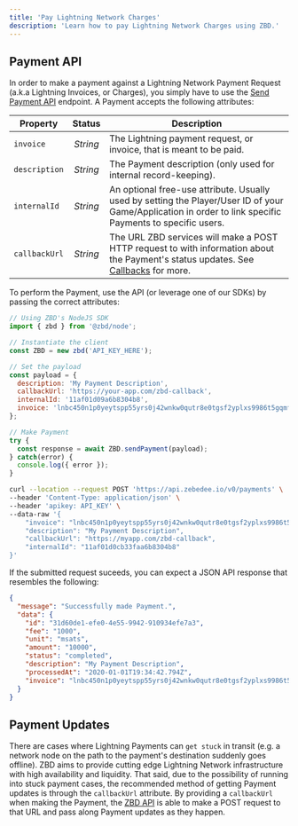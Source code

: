 ```yaml
---
title: 'Pay Lightning Network Charges'
description: 'Learn how to pay Lightning Network Charges using ZBD.'
---
```


## Payment API

In order to make a payment against a Lightning Network Payment Request (a.k.a Lightning Invoices, or Charges), you simply have to use the [Send Payment API](/api-reference/payments/send) endpoint. A Payment accepts the following attributes:

| Property | Status | Description |
| --- | :-: | --- |
| `invoice` | _String_ | The Lightning payment request, or invoice, that is meant to be paid. |
| `description` | _String_ | The Payment description (only used for internal record-keeping). |
| `internalId` | _String_ | An optional free-use attribute. Usually used by setting the Player/User ID of your Game/Application in order to link specific Payments to specific users. |
| `callbackUrl` | _String_ | The URL ZBD services will make a POST HTTP request to with information about the Payment's status updates. See [Callbacks](/api-reference/callbacks) for more. |

To perform the Payment, use the API (or leverage one of our SDKs) by passing the correct attributes:

<CodeGroup>

```js NodeJS
// Using ZBD's NodeJS SDK
import { zbd } from '@zbd/node';

// Instantiate the client
const ZBD = new zbd('API_KEY_HERE');

// Set the payload
const payload = {
  description: 'My Payment Description',
  callbackUrl: 'https://your-app.com/zbd-callback',
  internalId: '11af01d09a6b8304b8',
  invoice: 'lnbc450n1p0yeytspp55yrs0j42wnkw0qutr8e0tgsf2yplxs9986t5gqmfpn7mfd0ckc8sdzq2pshjmt9de6zqen0wgsrgdfqwp5hsetvwvsxzapqwdshgmmndp5hxtnsd3skxefwxqzjccqp2sp5pyccqt6apxelz62d2ndrt0ssahndpcua4wklea80glaczx80t3wqrzjqfn4cln8jwe4dh4dmscddrmd6sdw6hzkn702l6ghwvr8lhad0ez5vzt8vyqqf2sqqqqqqqlgqqqqqqgq9q9qy9qsqqeft09gryr80aaghm7rmh7eeqfl7hxlcynp99730yk7qh534d9nyfwp0nc628rp8hpgp23fxzj5l2aet4y6sc4t79uj3wyjxffejmvgqrmxkvr',
};

// Make Payment
try {
  const response = await ZBD.sendPayment(payload);
} catch(error) {
  console.log({ error });
}
```

```bash cURL
curl --location --request POST 'https://api.zebedee.io/v0/payments' \
--header 'Content-Type: application/json' \
--header 'apikey: API_KEY' \
--data-raw '{
    "invoice": "lnbc450n1p0yeytspp55yrs0j42wnkw0qutr8e0tgsf2yplxs9986t5gqmfpn7mfd0ckc8sdzq2pshjmt9de6zqen0wgsrgdfqwp5hsetvwvsxzapqwdshgmmndp5hxtnsd3skxefwxqzjccqp2sp5pyccqt6apxelz62d2ndrt0ssahndpcua4wklea80glaczx80t3wqrzjqfn4cln8jwe4dh4dmscddrmd6sdw6hzkn702l6ghwvr8lhad0ez5vzt8vyqqf2sqqqqqqqlgqqqqqqgq9q9qy9qsqqeft09gryr80aaghm7rmh7eeqfl7hxlcynp99730yk7qh534d9nyfwp0nc628rp8hpgp23fxzj5l2aet4y6sc4t79uj3wyjxffejmvgqrmxkvr",
    "description": "My Payment Description",
    "callbackUrl": "https://myapp.com/zbd-callback",
    "internalId": "11af01d0cb33faa6b8304b8"
}'
```

</CodeGroup>

If the submitted request suceeds, you can expect a JSON API response that resembles the following:

```json
{
  "message": "Successfully made Payment.",
  "data": {
    "id": "31d60de1-efe0-4e55-9942-910934efe7a3",
    "fee": "1000",
    "unit": "msats",
    "amount": "10000",
    "status": "completed",
    "description": "My Payment Description",
    "processedAt": "2020-01-01T19:34:42.794Z",
    "invoice": "lnbc450n1p0yeytspp55yrs0j42wnkw0qutr8e0tgsf2yplxs9986t5gqmfpn7mfd0ckc8sdzq2pshjmt9de6zqen0wgsrgdfqwp5hsetvwvsxzapqwdshgmmndp5hxtnsd3skxefwxqzjccqp2sp5pyccqt6apxelz62d2ndrt0ssahndpcua4wklea80glaczx80t3wqrzjqfn4cln8jwe4dh4dmscddrmd6sdw6hzkn702l6ghwvr8lhad0ez5vzt8vyqqf2sqqqqqqqlgqqqqqqgq9q9qy9qsqqeft09gryr80aaghm7rmh7eeqfl7hxlcynp99730yk7qh534d9nyfwp0nc628rp8hpgp23fxzj5l2aet4y6sc4t79uj3wyjxffejmvgqrmxkvr"
  }
}
```

## Payment Updates

There are cases where Lightning Payments can `get stuck` in transit (e.g. a network node on the path to the payment's destination suddenly goes offline). ZBD aims to provide cutting edge Lightning Network infrastructure with high availability and liquidity. That said, due to the possibility of running into stuck payment cases, the recommended method of getting Payment updates is through the `callbackUrl` attribute. By providing a `callbackUrl` when making the Payment, the [ZBD API](/api-reference/introduction) is able to make a POST request to that URL and pass along Payment updates as they happen.